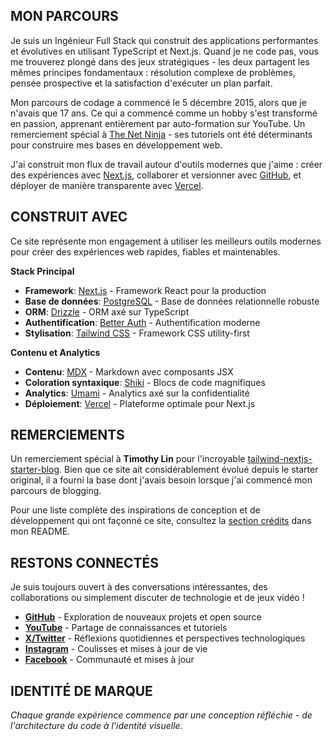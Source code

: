 ## MON PARCOURS

Je suis un Ingénieur Full Stack qui construit des applications performantes et évolutives en utilisant TypeScript et Next.js. Quand je ne code pas, vous me trouverez plongé dans des jeux stratégiques - les deux partagent les mêmes principes fondamentaux : résolution complexe de problèmes, pensée prospective et la satisfaction d'exécuter un plan parfait.

Mon parcours de codage a commencé le 5 décembre 2015, alors que je n'avais que 17 ans. Ce qui a commencé comme un hobby s'est transformé en passion, apprenant entièrement par auto-formation sur YouTube. Un remerciement spécial à [The Net Ninja](https://www.youtube.com/@NetNinja) - ses tutoriels ont été déterminants pour construire mes bases en développement web.

J'ai construit mon flux de travail autour d'outils modernes que j'aime : créer des expériences avec [Next.js](https://nextjs.org/), collaborer et versionner avec [GitHub](https://github.com), et déployer de manière transparente avec [Vercel](https://vercel.com).

## CONSTRUIT AVEC

Ce site représente mon engagement à utiliser les meilleurs outils modernes pour créer des expériences web rapides, fiables et maintenables.

**Stack Principal**
- **Framework**: [Next.js](https://nextjs.org/) - Framework React pour la production
- **Base de données**: [PostgreSQL](https://www.postgresql.org/) - Base de données relationnelle robuste
- **ORM**: [Drizzle](https://orm.drizzle.team/) - ORM axé sur TypeScript
- **Authentification**: [Better Auth](https://www.better-auth.com/) - Authentification moderne
- **Stylisation**: [Tailwind CSS](https://tailwindcss.com) - Framework CSS utility-first

**Contenu et Analytics**
- **Contenu**: [MDX](https://mdxjs.com/) - Markdown avec composants JSX
- **Coloration syntaxique**: [Shiki](https://github.com/shikijs/shiki) - Blocs de code magnifiques
- **Analytics**: [Umami](https://github.com/umami-software/umami) - Analytics axé sur la confidentialité
- **Déploiement**: [Vercel](https://vercel.com) - Plateforme optimale pour Next.js

## REMERCIEMENTS

Un remerciement spécial à **Timothy Lin** pour l'incroyable [tailwind-nextjs-starter-blog](https://github.com/timlrx/tailwind-nextjs-starter-blog). Bien que ce site ait considérablement évolué depuis le starter original, il a fourni la base dont j'avais besoin lorsque j'ai commencé mon parcours de blogging.

Pour une liste complète des inspirations de conception et de développement qui ont façonné ce site, consultez la [section crédits](https://github.com/nelsonlaidev/nelsonlai.dev?tab=readme-ov-file#credits) dans mon README.

## RESTONS CONNECTÉS

Je suis toujours ouvert à des conversations intéressantes, des collaborations ou simplement discuter de technologie et de jeux vidéo !

- [**GitHub**](https://github.com/nelsonlaidev) - Exploration de nouveaux projets et open source
- [**YouTube**](https://www.youtube.com/@nelsonlaidev) - Partage de connaissances et tutoriels
- [**X/Twitter**](https://x.com/nelsonlaidev) - Réflexions quotidiennes et perspectives technologiques
- [**Instagram**](https://www.instagram.com/nelsonlaidev) - Coulisses et mises à jour de vie
- [**Facebook**](https://www.facebook.com/nelsonlaidev) - Communauté et mises à jour

## IDENTITÉ DE MARQUE

<Logo />

*Chaque grande expérience commence par une conception réfléchie - de l'architecture du code à l'identité visuelle.*